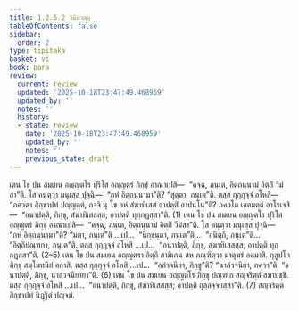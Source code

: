 ```yaml
---
title: 1.2.5.2 วินีตวตฺถุ
tableOfContents: false
sidebar:
  order: 2
type: tipitaka
basket: vi
book: para
review:
  current: review
  updated: '2025-10-18T23:47:49.468959'
  updated_by: ''
  notes: ''
  history:
  - state: review
    date: '2025-10-18T23:47:49.468959'
    updated_by: ''
    notes: ''
    previous_state: draft
---
```



<DynamicBreadcrumb />


<ReviewStatus review={frontmatter.review} showDetails={true} />

<HypothesisAnnotation frontmatter={frontmatter} />

<Division number="341" book="para" e="ch" v="1" p="217">

<Paragraph number="1412" book="para">
เตน โข ปน สมเยน อญฺญตโร ปุริโส อญฺญตรํ ภิกฺขุํ อาณาเปสิ—  “คจฺฉ, ภนฺเต, อิตฺถนฺนามํ อิตฺถิํ วีมํสา”ติ. โส คนฺตฺวา มนุเสฺส ปุจฺฉิ—  “กหํ อิตฺถนฺนามา”ติ? “สุตฺตา, ภนฺเต”ติ. ตสฺส กุกฺกุจฺจํ อโหสิ—  “ภควตา สิกฺขาปทํ ปญฺญตฺตํ, กจฺจิ นุ โข อหํ สํฆาทิเสสํ อาปตฺติํ อาปนฺโน”ติ? ภควโต เอตมตฺถํ อาโรเจสิ—  “อนาปตฺติ, ภิกฺขุ, สํฆาทิเสสสฺส; อาปตฺติ ทุกฺกฏสฺสา”ติ. (1)
</Paragraph>

<Paragraph number="1413" book="para">
เตน โข ปน สมเยน อญฺญตโร ปุริโส อญฺญตรํ ภิกฺขุํ อาณาเปสิ—  “คจฺฉ, ภนฺเต, อิตฺถนฺนามํ อิตฺถิํ วีมํสา”ติ. โส คนฺตฺวา มนุเสฺส ปุจฺฉิ—  “กหํ อิตฺถนฺนามา”ติ? “มตา, ภนฺเต”ติ …เป…  “นิกฺขนฺตา, ภนฺเต”ติ…  “อนิตฺถี, ภนฺเต”ติ…  “อิตฺถิปณฺฑกา, ภนฺเต”ติ. ตสฺส กุกฺกุจฺจํ อโหสิ …เป…  “อนาปตฺติ, ภิกฺขุ, สํฆาทิเสสสฺส; อาปตฺติ ทุกฺกฏสฺสา”ติ. (2–5)
</Paragraph>

<Paragraph number="1414" book="para">
เตน โข ปน สมเยน อญฺญตรา อิตฺถี สามิเกน สห ภณฺฑิตฺวา มาตุฆรํ อคมาสิ. กุลูปโก ภิกฺขุ สมฺโมทนียํ อกาสิ. ตสฺส กุกฺกุจฺจํ อโหสิ …เป…  “อลํวจนียา, ภิกฺขู”ติ? “นาลํวจนียา, ภควา”ติ. “อนาปตฺติ, ภิกฺขุ, นาลํวจนียายา”ติ. (6)
</Paragraph>

<Paragraph number="1415" book="para">
เตน โข ปน สมเยน อญฺญตโร ภิกฺขุ ปณฺฑเก สญฺจริตฺตํ สมาปชฺชิ. ตสฺส กุกฺกุจฺจํ อโหสิ …เป…  “อนาปตฺติ, ภิกฺขุ, สํฆาทิเสสสฺส; อาปตฺติ ถุลฺลจฺจยสฺสา”ติ. (7)

</Paragraph>
</Division>

<Paragraph number="1416" type="center" book="para">
สญฺจริตฺตสิกฺขาปทํ นิฏฺฐิตํ ปญฺจมํ.
</Paragraph>